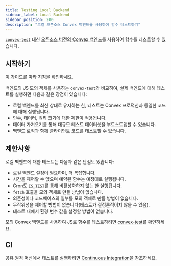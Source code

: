 ```yaml
---
title: Testing Local Backend
sidebar_label: Local Backend
sidebar_position: 200
description: "로컬 오픈소스 Convex 백엔드를 사용하여 함수 테스트하기"
---
```


[`convex-test`](/testing/convex-test.mdx) 대신 [오픈소스 버전의 Convex 백엔드](https://github.com/get-convex/convex-backend)를 사용하여 함수를 테스트할 수 있습니다.

## 시작하기

[이 가이드](https://stack.convex.dev/testing-with-local-oss-backend)를 따라 지침을 확인하세요.

백엔드의 JS 모의 객체를 사용하는 `convex-test`와 비교하여, 실제 백엔드에 대해 테스트를 실행하면 다음과 같은 장점이 있습니다:

- 로컬 백엔드를 최신 상태로 유지하는 한, 테스트는 Convex 프로덕션과 동일한 코드에 대해 실행됩니다.
- 인수, 데이터, 쿼리 크기에 대한 제한이 적용됩니다.
- 데이터 가져오기를 통해 대규모 테스트 데이터셋을 부트스트랩할 수 있습니다.
- 백엔드 로직과 함께 클라이언트 코드를 테스트할 수 있습니다.

## 제한사항

로컬 백엔드에 대한 테스트는 다음과 같은 단점도 있습니다:

- 로컬 백엔드 설정이 필요하며, 더 복잡합니다.
- 시간을 제어할 수 없으며 예약된 함수는 예정대로 실행됩니다.
- Cron도 [`IS_TEST`](https://stack.convex.dev/testing-with-local-oss-backend#setting-up-a-local-backend)를 통해 비활성화하지 않는 한 실행됩니다.
- `fetch` 호출을 모의 객체로 만들 방법이 없습니다.
- 의존성이나 코드베이스의 일부를 모의 객체로 만들 방법이 없습니다.
- 무작위성을 제어할 방법이 없습니다(테스트가 결정론적이지 않을 수 있음).
- 테스트 내에서 환경 변수 값을 설정할 방법이 없습니다.

모의 Convex 백엔드를 사용하여 JS로 함수를 테스트하려면 [convex-test](/testing/convex-test.mdx)를 확인하세요.

## CI

공유 원격 머신에서 테스트를 실행하려면 [Continuous Integration](/testing/ci.mdx)을 참조하세요.
